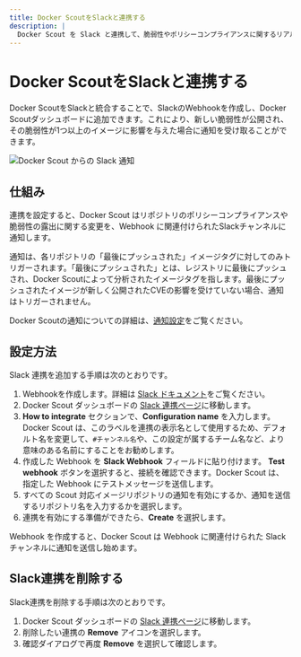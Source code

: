 ```yaml
---
title: Docker ScoutをSlackと連携する
description: |
  Docker Scout を Slack と連携して、脆弱性やポリシーコンプライアンスに関するリアルタイムの更新を Slack チャンネルで受け取る方法
---
```



# Docker ScoutをSlackと連携する

Docker ScoutをSlackと統合することで、SlackのWebhookを作成し、Docker Scoutダッシュボードに追加できます。これにより、新しい脆弱性が公開され、その脆弱性が1つ以上のイメージに影響を与えた場合に通知を受け取ることができます。

![Docker Scout からの Slack 通知](/scout-ja/scout-slack-notification.png)

## 仕組み

連携を設定すると、Docker Scout はリポジトリのポリシーコンプライアンスや脆弱性の露出に関する変更を、Webhook に関連付けられたSlackチャンネルに通知します。

<Callout type="info">
  通知は、各リポジトリの「最後にプッシュされた」イメージタグに対してのみトリガーされます。「最後にプッシュされた」とは、レジストリに最後にプッシュされ、Docker Scoutによって分析されたイメージタグを指します。最後にプッシュされたイメージが新しく公開されたCVEの影響を受けていない場合、通知はトリガーされません。
</Callout>

Docker Scoutの通知についての詳細は、[通知設定](/manuals/scout/explore/dashboard.md#notification-settings)をご覧ください。

## 設定方法

Slack 連携を追加する手順は次のとおりです。

1. Webhookを作成します。詳細は [Slack ドキュメント](https://api.slack.com/messaging/webhooks)をご覧ください。
2. Docker Scout ダッシュボードの [Slack 連携ページ](https://scout.docker.com/settings/integrations/slack/)に移動します。
3. **How to integrate** セクションで、**Configuration name** を入力します。Docker Scout は、このラベルを連携の表示名として使用するため、デフォルト名を変更して、`#チャンネル名`や、この設定が属するチーム名など、より意味のある名前にすることをお勧めします。
4. 作成した Webhook を **Slack Webhook** フィールドに貼り付けます。
   **Test webhook** ボタンを選択すると、接続を確認できます。Docker Scout は、指定した Webhook にテストメッセージを送信します。
5. すべての Scout 対応イメージリポジトリの通知を有効にするか、通知を送信するリポジトリ名を入力するかを選択します。
6. 連携を有効にする準備ができたら、**Create** を選択します。

Webhook を作成すると、Docker Scout は Webhook に関連付けられた Slack チャンネルに通知を送信し始めます。

## Slack連携を削除する

Slack連携を削除する手順は次のとおりです。

1. Docker Scout ダッシュボードの [Slack 連携ページ](https://scout.docker.com/settings/integrations/slack/)に移動します。
2. 削除したい連携の **Remove** アイコンを選択します。
3. 確認ダイアログで再度 **Remove** を選択して確認します。
